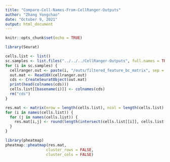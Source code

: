 ```yaml
---
title: "Compare-Cell-Names-From-CellRanger-Outputs"
author: "Zhang Yongchao"
date: "October 9, 2021"
output: html_document
---
```


```r
knitr::opts_chunk$set(echo = TRUE)
```

```r
library(Seurat)
```

```r
cells.list <- list()
sc.samples <- list.files("../../../CellRanger-Outputs", full.names = TRUE)
for (i in sc.samples) {
  cellranger.out <- paste(i, "/outs/filtered_feature_bc_matrix", sep = "")
  out.mat <- Read10X(cellranger.out)
  cds <- CreateSeuratObject(out.mat)
  print(head(colnames(cds)))
  cells.list[[basename(i)]] <- colnames(cds)
  rm("cds")
}
```
```r
res.mat <- matrix(nrow = length(cells.list), ncol = length(cells.list), dimnames = list(names(cells.list), names(cells.list)))
for (i in names(cells.list)) {
  for (j in names(cells.list)) {
    res.mat[i,j] <- round(length(intersect(cells.list[[i]], cells.list[[j]]))/length(cells.list[[i]]), digits = 3)
  }
}
```

```r
library(pheatmap)
pheatmap::pheatmap(res.mat,
                  cluster_rows = FALSE,
                  cluster_cols = FALSE)
```

